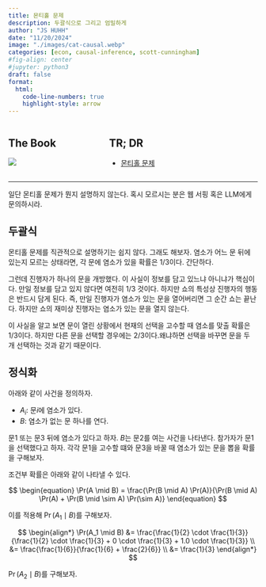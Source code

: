 ```yaml
---
title: 몬티홀 문제 
description: 두괄식으로 그리고 엄밀하게 
author: "JS HUHH"
date: "11/20/2024"
image: "./images/cat-causal.webp"
categories: [econ, causal-inference, scott-cunningham]
#fig-align: center
#jupyter: python3
draft: false
format:
  html:
    code-line-numbers: true
    highlight-style: arrow
---
```


::: columns
::: {.column width="30%"}
## The Book
[![](https://mixtape.scunning.com/images/cover.jpg)](https://mixtape.scunning.com/02-probability_and_regression)
:::

:::{.column width=5%}
:::

::: {.column width="65%"}

## TR; DR
- [몬티홀 문제](https://mixtape.scunning.com/02-probability_and_regression#monty-hall-example)
:::
:::


-----

일단 몬티홀 문제가 뭔지 설명하지 않는다. 혹시 모르시는 분은 웹 서핑 혹은 LLM에게 문의하시라. 

## 두괄식 

몬티홀 문제를 직관적으로 설명하기는 쉽지 않다. 그래도 해보자. 염소가 어느 문 뒤에 있는지 모르는 상태라면, 각 문에 염소가 있을 확률은 $1/3$이다. 간단하다. 

그런데 진행자가 하나의 문을 개방했다. 이 사실이 정보를 담고 있느냐 아니냐가 핵심이다. 만일 정보를 담고 있지 않다면 여전히 $1/3$ 것이다. 하지만 쇼의 특성상 진행자의 행동은 반드시 담게 된다. 즉, 만일 진행자가 염소가 있는 문을 열어버리면 그 순간 쇼는 끝난다. 하지만 쇼의 재미상 진행자는 염소가 있는 문을 열지 않는다. 

이 사실을 알고 보면 문이 열린 상황에서 현재의 선택을 고수할 때 염소를 맞출 확률은 $1/3$이다. 하지만 다른 문을 선택할 경우에는 $2/3$이다.왜냐하면 선택을 바꾸면 문을 두 개 선택하는 것과 같기 때문이다. 

## 정식화 

아래와 같이 사건을 정의하자. 

- $A_i$: 문$i$에 염소가 있다. 
- $B$: 염소가 없는 문 하나를 연다. 

문1 또는 문3 뒤에 염소가 있다고 하자. $B$는 문2를 여는 사건을 나타낸다. 참가자가 문1을 선택했다고 하자. 각각 문1을 고수할 떄와 문3을 바꿀 때 염소가 있는 문을 뽑을 확률을 구해보자.  

조건부 확률은 아래와 같이 나타낼 수 있다. 

$$
\begin{equation}
    \Pr(A \mid B) = \frac{\Pr(B \mid A) \Pr(A)}{\Pr(B \mid A) \Pr(A) + \Pr(B \mid \sim A) \Pr(\sim A)}
\end{equation}
$$

이를 적용해 $\Pr(A_1 \mid B)$를 구해보자. 

$$
\begin{align*}
    \Pr(A_1 \mid B) &= \frac{\frac{1}{2} \cdot \frac{1}{3}}{\frac{1}{2} \cdot \frac{1}{3} + 0 \cdot \frac{1}{3} + 1.0 \cdot \frac{1}{3}} \\
    &= \frac{\frac{1}{6}}{\frac{1}{6} + \frac{2}{6}} \\
    &= \frac{1}{3}
\end{align*}
$$

$\Pr(A_2 \mid B)$를 구해보자. 

\begin{align*}
    \Pr(A_3 \mid B) &= \frac{\Pr(B \mid A_3) \Pr(A_3)}{\Pr(B \mid A_3) \Pr(A_3) + \Pr(B \mid A_2) \Pr(A_2) + \Pr(B \mid A_1) \Pr(A_1)} \\
    &= \frac{1.0 \cdot \frac{1}{3}}{1.0 \cdot \frac{1}{3} + 0 \cdot \frac{1}{3} + \frac{1}{2} \cdot \frac{1}{3}} \\
    &= \frac{2}{3}
\end{align*}
